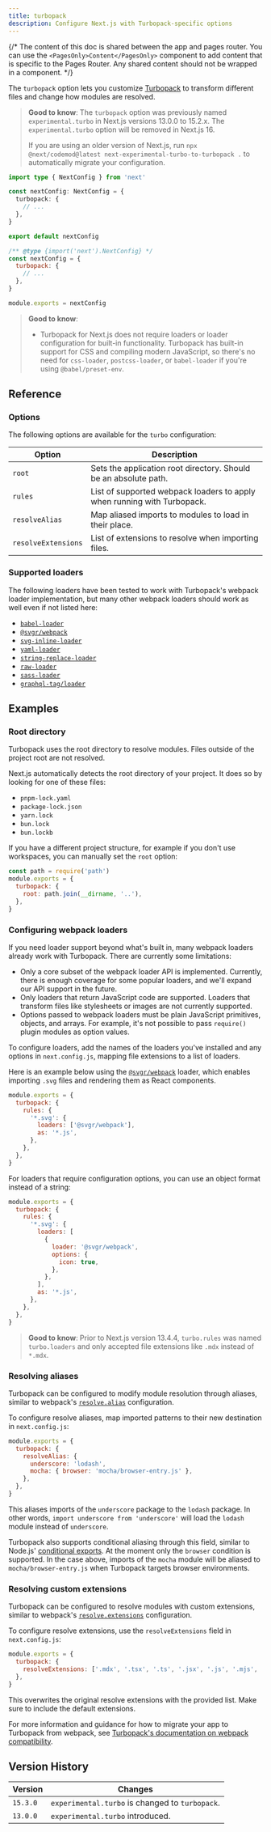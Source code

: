 ```yaml
---
title: turbopack
description: Configure Next.js with Turbopack-specific options
---
```


{/* The content of this doc is shared between the app and pages router. You can use the `<PagesOnly>Content</PagesOnly>` component to add content that is specific to the Pages Router. Any shared content should not be wrapped in a component. */}

The `turbopack` option lets you customize [Turbopack](/docs/app/api-reference/turbopack) to transform different files and change how modules are resolved.

> **Good to know**: The `turbopack` option was previously named `experimental.turbo` in Next.js versions 13.0.0 to 15.2.x. The `experimental.turbo` option will be removed in Next.js 16.
>
> If you are using an older version of Next.js, run `npx @next/codemod@latest next-experimental-turbo-to-turbopack .` to automatically migrate your configuration.

```ts filename="next.config.ts" switcher
import type { NextConfig } from 'next'

const nextConfig: NextConfig = {
  turbopack: {
    // ...
  },
}

export default nextConfig
```

```js filename="next.config.js" switcher
/** @type {import('next').NextConfig} */
const nextConfig = {
  turbopack: {
    // ...
  },
}

module.exports = nextConfig
```

> **Good to know**:
>
> - Turbopack for Next.js does not require loaders or loader configuration for built-in functionality. Turbopack has built-in support for CSS and compiling modern JavaScript, so there's no need for `css-loader`, `postcss-loader`, or `babel-loader` if you're using `@babel/preset-env`.

## Reference

### Options

The following options are available for the `turbo` configuration:

| Option              | Description                                                             |
| ------------------- | ----------------------------------------------------------------------- |
| `root`              | Sets the application root directory. Should be an absolute path.        |
| `rules`             | List of supported webpack loaders to apply when running with Turbopack. |
| `resolveAlias`      | Map aliased imports to modules to load in their place.                  |
| `resolveExtensions` | List of extensions to resolve when importing files.                     |

### Supported loaders

The following loaders have been tested to work with Turbopack's webpack loader implementation, but many other webpack loaders should work as well even if not listed here:

- [`babel-loader`](https://www.npmjs.com/package/babel-loader)
- [`@svgr/webpack`](https://www.npmjs.com/package/@svgr/webpack)
- [`svg-inline-loader`](https://www.npmjs.com/package/svg-inline-loader)
- [`yaml-loader`](https://www.npmjs.com/package/yaml-loader)
- [`string-replace-loader`](https://www.npmjs.com/package/string-replace-loader)
- [`raw-loader`](https://www.npmjs.com/package/raw-loader)
- [`sass-loader`](https://www.npmjs.com/package/sass-loader)
- [`graphql-tag/loader`](https://www.npmjs.com/package/graphql-tag)

## Examples

### Root directory

Turbopack uses the root directory to resolve modules. Files outside of the project root are not resolved.

Next.js automatically detects the root directory of your project. It does so by looking for one of these files:

- `pnpm-lock.yaml`
- `package-lock.json`
- `yarn.lock`
- `bun.lock`
- `bun.lockb`

If you have a different project structure, for example if you don't use workspaces, you can manually set the `root` option:

```js filename="next.config.js"
const path = require('path')
module.exports = {
  turbopack: {
    root: path.join(__dirname, '..'),
  },
}
```

### Configuring webpack loaders

If you need loader support beyond what's built in, many webpack loaders already work with Turbopack. There are currently some limitations:

- Only a core subset of the webpack loader API is implemented. Currently, there is enough coverage for some popular loaders, and we'll expand our API support in the future.
- Only loaders that return JavaScript code are supported. Loaders that transform files like stylesheets or images are not currently supported.
- Options passed to webpack loaders must be plain JavaScript primitives, objects, and arrays. For example, it's not possible to pass `require()` plugin modules as option values.

To configure loaders, add the names of the loaders you've installed and any options in `next.config.js`, mapping file extensions to a list of loaders.

Here is an example below using the [`@svgr/webpack`](https://www.npmjs.com/package/@svgr/webpack) loader, which enables importing `.svg` files and rendering them as React components.

```js filename="next.config.js"
module.exports = {
  turbopack: {
    rules: {
      '*.svg': {
        loaders: ['@svgr/webpack'],
        as: '*.js',
      },
    },
  },
}
```

For loaders that require configuration options, you can use an object format instead of a string:

```js filename="next.config.js"
module.exports = {
  turbopack: {
    rules: {
      '*.svg': {
        loaders: [
          {
            loader: '@svgr/webpack',
            options: {
              icon: true,
            },
          },
        ],
        as: '*.js',
      },
    },
  },
}
```

> **Good to know**: Prior to Next.js version 13.4.4, `turbo.rules` was named `turbo.loaders` and only accepted file extensions like `.mdx` instead of `*.mdx`.

### Resolving aliases

Turbopack can be configured to modify module resolution through aliases, similar to webpack's [`resolve.alias`](https://webpack.js.org/configuration/resolve/#resolvealias) configuration.

To configure resolve aliases, map imported patterns to their new destination in `next.config.js`:

```js filename="next.config.js"
module.exports = {
  turbopack: {
    resolveAlias: {
      underscore: 'lodash',
      mocha: { browser: 'mocha/browser-entry.js' },
    },
  },
}
```

This aliases imports of the `underscore` package to the `lodash` package. In other words, `import underscore from 'underscore'` will load the `lodash` module instead of `underscore`.

Turbopack also supports conditional aliasing through this field, similar to Node.js' [conditional exports](https://nodejs.org/docs/latest-v18.x/api/packages.html#conditional-exports). At the moment only the `browser` condition is supported. In the case above, imports of the `mocha` module will be aliased to `mocha/browser-entry.js` when Turbopack targets browser environments.

### Resolving custom extensions

Turbopack can be configured to resolve modules with custom extensions, similar to webpack's [`resolve.extensions`](https://webpack.js.org/configuration/resolve/#resolveextensions) configuration.

To configure resolve extensions, use the `resolveExtensions` field in `next.config.js`:

```js filename="next.config.js"
module.exports = {
  turbopack: {
    resolveExtensions: ['.mdx', '.tsx', '.ts', '.jsx', '.js', '.mjs', '.json'],
  },
}
```

This overwrites the original resolve extensions with the provided list. Make sure to include the default extensions.

For more information and guidance for how to migrate your app to Turbopack from webpack, see [Turbopack's documentation on webpack compatibility](https://turbo.build/pack/docs/migrating-from-webpack).

## Version History

| Version  | Changes                                         |
| -------- | ----------------------------------------------- |
| `15.3.0` | `experimental.turbo` is changed to `turbopack`. |
| `13.0.0` | `experimental.turbo` introduced.                |
